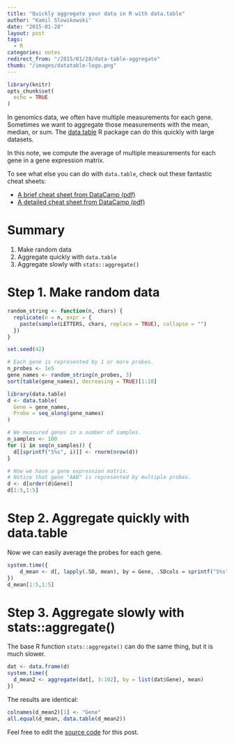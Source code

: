 ```yaml
---
title: "Quickly aggregate your data in R with data.table"
author: "Kamil Slowikowski"
date: "2015-01-28"
layout: post
tags:
  - R
categories: notes
redirect_from: "/2015/01/28/data-table-aggregate"
thumb: "/images/datatable-logo.png"
---
```


```r
library(knitr)
opts_chunk$set(
  echo = TRUE
)
```

In genomics data, we often have multiple measurements for each gene.
Sometimes we want to aggregate those measurements with the mean, median, or
sum. The [data.table] R package can do this quickly with large datasets.

In this note, we compute the average of multiple measurements for each gene in
a gene expression matrix.

<!--more-->

[data.table]: http://cran.r-project.org/web/packages/data.table/
[aggregate]: http://www.inside-r.org/r-doc/stats/aggregate

To see what else you can do with `data.table`, check out these
fantastic cheat sheets:

- [A brief cheat sheet from DataCamp (pdf)][brief]
- [A detailed cheat sheet from DataCamp (pdf)][detailed]

[brief]: https://s3.amazonaws.com/assets.datacamp.com/blog_assets/datatable_Cheat_Sheet_R.pdf
[detailed]: https://s3.amazonaws.com/assets.datacamp.com/img/blog/data+table+cheat+sheet.pdf

# Summary

1. Make random data
2. Aggregate quickly with `data.table`
3. Aggregate slowly with `stats::aggregate()`

# Step 1. Make random data

```r
random_string <- function(n, chars) {
  replicate(n = n, expr = {
    paste(sample(LETTERS, chars, replace = TRUE), collapse = "")
  })
}

set.seed(42)

# Each gene is represented by 1 or more probes.
n_probes <- 1e5
gene_names <- random_string(n_probes, 3)
sort(table(gene_names), decreasing = TRUE)[1:10]

library(data.table)
d <- data.table(
  Gene = gene_names,
  Probe = seq_along(gene_names)
)

# We measured genes in a number of samples.
n_samples <- 100
for (i in seq(n_samples)) {
  d[[sprintf("S%s", i)]] <- rnorm(nrow(d))
}

# Now we have a gene expression matrix.
# Notice that gene "AAB" is represented by multiple probes.
d <- d[order(d$Gene)]
d[1:5,1:5]
```

# Step 2. Aggregate quickly with data.table

Now we can easily average the probes for each gene.

```r
system.time({
    d_mean <- d[, lapply(.SD, mean), by = Gene, .SDcols = sprintf("S%s", 1:100)]
})
d_mean[1:5,1:5]
```

# Step 3. Aggregate slowly with stats::aggregate()

The base R function `stats::aggregate()` can do the same thing, but it is
much slower.
 
```r
dat <- data.frame(d)
system.time({
  d_mean2 <- aggregate(dat[, 3:102], by = list(dat$Gene), mean)
})
```

The results are identical:

```r
colnames(d_mean2)[1] <- "Gene"
all.equal(d_mean, data.table(d_mean2))
```

Feel free to edit the [source code] for this post.

[source code]: https://github.com/slowkow/slowkow.com/blob/master/_rmd/2015-01-28-data-table-aggregate.R
